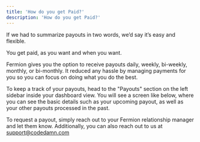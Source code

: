 ```yaml
---
title: 'How do you get Paid?'
description: 'How do you get Paid?'
---
```



If we had to summarize payouts in two words, we’d say it’s easy and flexible.

You get paid, as you want and when you want.

Fermion gives you the option to receive payouts daily, weekly, bi-weekly, monthly, or bi-monthly. It reduced any hassle by managing payments for you so you can focus on doing what you do the best.

To keep a track of your payouts, head to the "Payouts" section on the left sidebar inside your dashboard view. You will see a screen like below, where you can see the basic details such as your upcoming payout, as well as your other payouts processed in the past. 

To request a payout, simply reach out to your Fermion relationship manager and let them know. Additionally, you can also reach out to us at [support@codedamn.com](mailto:support@codedamn.com)

